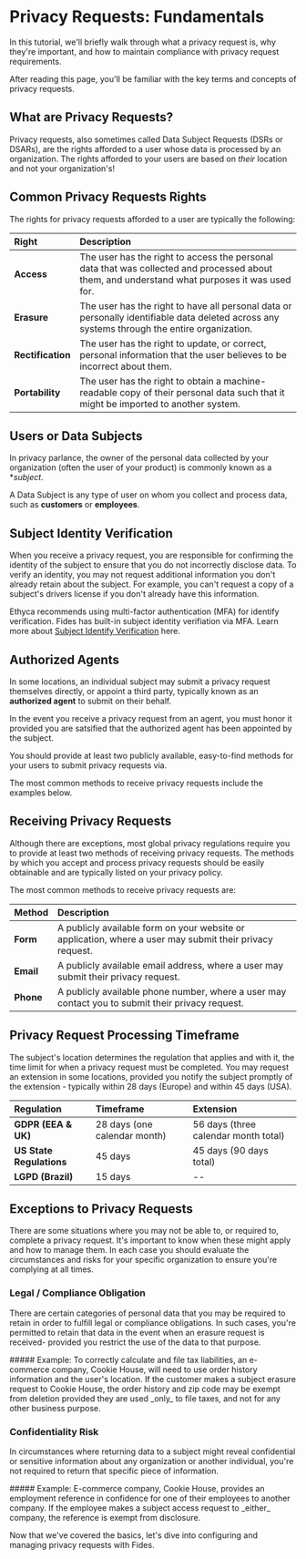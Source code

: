 
# Privacy Requests: Fundamentals

<TutorialKey duration="5" product="Fides" topic="Privacy Requests"/>

In this tutorial, we'll briefly walk through what a privacy request is, why they're important, and how to maintain compliance with privacy request requirements.

After reading this page, you'll be familiar with the key terms and concepts of privacy requests.

## What are Privacy Requests?

Privacy requests, also sometimes called Data Subject Requests (DSRs or DSARs), are the rights afforded to a user whose data is processed by an organization. 
<Callout type="info" emoji="">The rights afforded to your users are based on _their_ location and not your organization's!</Callout>

## Common Privacy Requests Rights
The rights for privacy requests afforded to a user are typically the following:

| Right                                 | Description                                                                                                               |
| :------------------------------------ | :------------------------------------------------------------------------------------------------------------------------	|
| **Access**    						| The user has the right to access the personal data that was collected and processed about them, and understand what purposes it was used for.          |
| **Erasure**    						| The user has the right to have all personal data or personally identifiable data deleted across any systems through the entire organization. 
| **Rectification**    					| The user has the right to update, or correct, personal information that the user believes to be incorrect about them.                      	|
| **Portability**    					| The user has the right to obtain a machine-readable copy of their personal data such that it might be imported to another system. |

## Users or Data Subjects
In privacy parlance, the owner of the personal data collected by your organization (often the user of your product) is commonly known as a **subject*.

<Callout type="info" emoji="">A Data Subject is any type of user on whom you collect and process data, such as **customers** or **employees**.</Callout>

## Subject Identity Verification
When you receive a privacy request, you are responsible for confirming the identity of the subject to ensure that you do not incorrectly disclose data. To verify an identity, you may not request additional information you don't already retain about the subject. For example, you can't request a copy of a subject's drivers license if you don't already have this information. 

<Callout emoji="💡">Ethyca recommends using multi-factor authentication (MFA) for identify verification. Fides has built-in subject identity verifiation via MFA.  Learn more about [Subject Identify Verification](#LINK) here.</Callout>


## Authorized Agents
In some locations, an individual subject may submit a privacy request themselves directly, or appoint a third party, typically known as an **authorized agent** to submit on their behalf.

In the event you receive a privacy request from an agent, you must honor it provided you are satsified that the authorized agent has been appointed by the subject.

<Callout emoji="💡">You should provide at least two publicly available, easy-to-find methods for your users to submit privacy requests via.</Callout>

The most common methods to receive privacy requests include the examples below.


## Receiving Privacy Requests
Although there are exceptions, most global privacy regulations require you to provide at least two methods of receiving privacy requests. The methods by which you accept and process privacy requests should be easily obtainable and are typically listed on your privacy policy.


The most common methods to receive privacy requests are:

| Method                                 | Description                                                                                                               |
| :------------------------------------ | :------------------------------------------------------------------------------------------------------------------------	|
| **Form**    						| A publicly available form on your website or application, where a user may submit their privacy request.          |
| **Email**    						| A publicly available email address, where a user may submit their privacy request. |
| **Phone**    						| A publicly available phone number, where a user may contact you to submit their privacy request.           |


## Privacy Request Processing Timeframe
The subject's location determines the regulation that applies and with it, the time limit for when a privacy request must be completed. You may request an extension in some locations, provided you notify the subject promptly of the extension - typically within 28 days (Europe) and within 45 days (USA).

| Regulation                        | Timeframe                     | Extension                             | 
| :-------------------------------- | :-----------------------------| :------------------------------------	|
| **GDPR (EEA & UK)**				| 28 days (one calendar month)  | 56 days (three calendar month total)	|
| **US State Regulations**			| 45 days 						| 45 days (90 days total)				|
| **LGPD (Brazil)**    				| 15 days						| --									|											

## Exceptions to Privacy Requests
There are some situations where you may not be able to, or required to, complete a privacy request. It's important to know when these might apply and how to manage them. In each case you should evaluate the circumstances and risks for your specific organization to ensure you're complying at all times.

### Legal / Compliance Obligation
There are certain categories of personal data that you may be required to retain in order to fulfill legal or compliance obligations. In such cases, you're permitted to retain that data in the event when an erasure request is received- provided you restrict the use of the data to that purpose.

<Callout type="info" emoji="">
##### Example:
To correctly calculate and file tax liabilities, an e-commerce company, Cookie House, will need to use order history information and the user's location. If the customer makes a subject erasure request to Cookie House, the order history and zip code may be exempt from deletion provided they are used _only_ to file taxes, and not for any other business purpose.
</Callout>

### Confidentiality Risk
In circumstances where returning data to a subject might reveal confidential or sensitive information about any organization or another individual, you're not required to return that specific piece of information. 

<Callout type="info" emoji="">
##### Example:
E-commerce company, Cookie House, provides an employment reference in confidence for one of their employees to another company. If the employee makes a subject access request to _either_ company, the reference is exempt from disclosure.
</Callout>


Now that we've covered the basics, let's dive into configuring and managing privacy requests with Fides.
